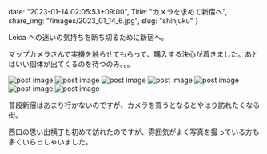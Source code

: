 date: "2023-01-14 02:05:53+09:00",
Title: "カメラを求めて新宿へ",
share_img: "/images/2023_01_14_6.jpg",
slug: "shinjuku"
}

Leica への迷いの気持ちを断ち切るために新宿へ。

マップカメラさんで実機を触らせてもらって、購入する決心が着きました。あとはいい個体が出てくるのを待つのみ。。。

<img src="/images/2023_01_14_1.jpg" alt="post image" />
<img src="/images/2023_01_14_2.jpg" alt="post image" />
<img src="/images/2023_01_14_3.jpg" alt="post image" />
<img src="/images/2023_01_14_4.jpg" alt="post image" />
<img src="/images/2023_01_14_5.jpg" alt="post image" />
<img src="/images/2023_01_14_6.jpg" alt="post image" />
<img src="/images/2023_01_14_7.jpg" alt="post image" />

普段新宿はあまり行かないのですが、カメラを買うとなるとやはり訪れたくなる街。

西口の思い出横丁も初めて訪れたのですが、雰囲気がよく写真を撮っている方も多くいらっしゃいました。
